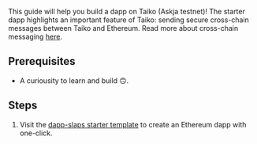 This guide will help you build a dapp on Taiko (Askja testnet)! The starter dapp highlights an important feature of Taiko: sending secure cross-chain messages between Taiko and Ethereum. Read more about cross-chain messaging [here](/docs/concepts/bridging/cross-chain-messaging).

## Prerequisites

- A curiousity to learn and build 🙃.

## Steps
1. Visit the [dapp-slaps starter template](https://github.com/d1onys1us/dapp-slaps) to create an Ethereum dapp with one-click.
